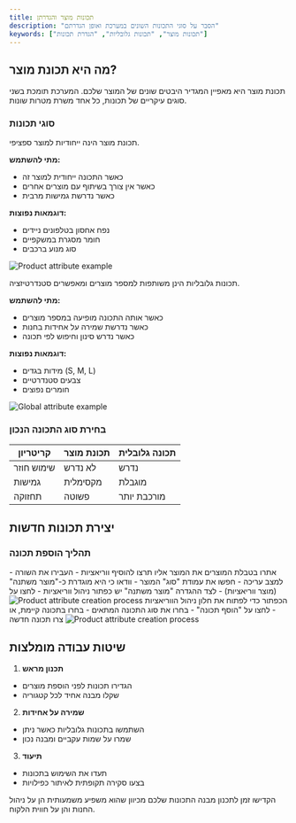 ```yaml
---
title: תכונות מוצר והגדרתן
description: "הסבר על סוגי התכונות השונים במערכת ואופן הגדרתם"
keywords: ["תכונות מוצר", "תכונות גלובליות", "הגדרת תכונות"]
---
```


## מה היא תכונת מוצר?

תכונת מוצר היא מאפיין המגדיר היבטים שונים של המוצר שלכם. המערכת תומכת בשני סוגים עיקריים של תכונות, כל אחד משרת מטרות שונות.

### סוגי תכונות

<Step>
<StepItem title="תכונת מוצר">

תכונת מוצר הינה ייחודיות למוצר ספציפי.

**מתי להשתמש:**
- כאשר התכונה ייחודית למוצר זה
- כאשר אין צורך בשיתוף עם מוצרים אחרים
- כאשר נדרשת גמישות מרבית

**דוגמאות נפוצות:**
- נפח אחסון בטלפונים ניידים
- חומר מסגרת במשקפיים
- סוג מנוע ברכבים

<img src="https://placehold.co/800x300?text=Product+attribute+example" alt="Product attribute example" />
</StepItem>

<StepItem title="תכונה גלובלית">

תכונות גלובליות הינן משותפות למספר מוצרים ומאפשרים סטנדרטיזציה.

**מתי להשתמש:**
- כאשר אותה התכונה מופיעה במספר מוצרים
- כאשר נדרשת שמירה על אחידות בחנות
- כאשר נדרש סינון וחיפוש לפי תכונה

**דוגמאות נפוצות:**
- מידות בגדים (S, M, L)
- צבעים סטנדרטיים
- חומרים נפוצים

<img src="https://placehold.co/800x300?text=Example+attribute+example" alt="Global attribute example" />

</StepItem>
</Step>

### בחירת סוג התכונה הנכון

| קריטריון | תכונת מוצר |תכונה גלובלית |
|-----------|--------------|----------------|
| שימוש חוזר | לא נדרש | נדרש |
| גמישות | מקסימלית | מוגבלת |
| תחזוקה | פשוטה | מורכבת יותר |



## יצירת תכונות חדשות

### תהליך הוספת תכונה


<Step>
<StepItem title="גישה לחלון ניהול הווריאציות">
  - אתרו בטבלת המוצרים את המוצר אליו תרצו להוסיף ווריאציות
  - העבירו את השורה למצב עריכה
  - חפשו את עמודת "סוג" המוצר 
  - וודאו כי היא מוגדרת כ-"מוצר משתנה" (מוצר ווריאציות)
  - לצד ההגדרה "מוצר משתנה" יש כפתור ניהול ווריאציות
  - לחצו על הכפתור כדי לפתוח את חלון ניהול הווריאציות
<img src="https://placehold.co/800x300?text=Product+attribute+creation+process" alt="Product attribute creation process" />
</StepItem>

<StepItem title="הוספת תכונה חדשה">
  - לחצו על "הוסף תכונה"
  - בחרו את סוג התכונה המתאים
  - בחרו בתכונה קיימת, או צרו תכונה חדשה
<img src="https://placehold.co/800x300?text=Product+attribute+creation+process" alt="Product attribute creation process" />
</StepItem>
</Step>



## שיטות עבודה מומלצות

1. **תכנון מראש**
  - הגדירו תכונות לפני הוספת מוצרים
  - שקלו מבנה אחיד לכל קטגוריה

2. **שמירה על אחידות**
  - השתמשו בתכונות גלובליות כאשר ניתן
  - שמרו על שמות עקביים ומבנה נכון

3. **תיעוד**
  - תעדו את השימוש בתכונות
  - בצעו סקירה תקופתית לאיתור כפילויות

<Note title="חשוב" type="warning">
הקדישו זמן לתכנון מבנה התכונות שלכם מכיוון שהוא משפיע משמעותית הן על ניהול החנות והן על חווית הלקוח.
</Note>
